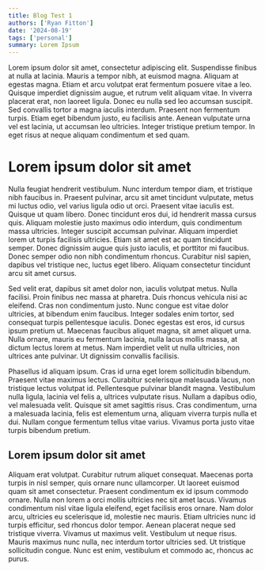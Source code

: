 ```yaml
---
title: Blog Test 1
authors: ['Ryan Fitton']
date: '2024-08-19'
tags: ['personal']
summary: Lorem Ipsum 
---
```



Lorem ipsum dolor sit amet, consectetur adipiscing elit. Suspendisse finibus at nulla at lacinia. Mauris a tempor nibh, at euismod magna. Aliquam at egestas magna. Etiam et arcu volutpat erat fermentum posuere vitae a leo. Quisque imperdiet dignissim augue, et rutrum velit aliquam vitae. In viverra placerat erat, non laoreet ligula. Donec eu nulla sed leo accumsan suscipit. Sed convallis tortor a magna iaculis interdum. Praesent non fermentum turpis. Etiam eget bibendum justo, eu facilisis ante. Aenean vulputate urna vel est lacinia, ut accumsan leo ultricies. Integer tristique pretium tempor. In eget risus at neque aliquam condimentum et sed quam.

# Lorem ipsum dolor sit amet

Nulla feugiat hendrerit vestibulum. Nunc interdum tempor diam, et tristique nibh faucibus in. Praesent pulvinar, arcu sit amet tincidunt vulputate, metus mi luctus odio, vel varius ligula odio ut orci. Praesent vitae iaculis est. Quisque ut quam libero. Donec tincidunt eros dui, id hendrerit massa cursus quis. Aliquam molestie justo maximus odio interdum, quis condimentum massa ultricies. Integer suscipit accumsan pulvinar. Aliquam imperdiet lorem ut turpis facilisis ultricies. Etiam sit amet est ac quam tincidunt semper. Donec dignissim augue quis justo iaculis, et porttitor mi faucibus. Donec semper odio non nibh condimentum rhoncus. Curabitur nisl sapien, dapibus vel tristique nec, luctus eget libero. Aliquam consectetur tincidunt arcu sit amet cursus.

Sed velit erat, dapibus sit amet dolor non, iaculis volutpat metus. Nulla facilisi. Proin finibus nec massa at pharetra. Duis rhoncus vehicula nisi ac eleifend. Cras non condimentum justo. Nunc congue est vitae dolor ultricies, at bibendum enim faucibus. Integer sodales enim tortor, sed consequat turpis pellentesque iaculis. Donec egestas est eros, id cursus ipsum pretium ut. Maecenas faucibus aliquet magna, sit amet aliquet urna. Nulla ornare, mauris eu fermentum lacinia, nulla lacus mollis massa, at dictum lectus lorem at metus. Nam imperdiet velit ut nulla ultricies, non ultrices ante pulvinar. Ut dignissim convallis facilisis.

Phasellus id aliquam ipsum. Cras id urna eget lorem sollicitudin bibendum. Praesent vitae maximus lectus. Curabitur scelerisque malesuada lacus, non tristique lectus volutpat id. Pellentesque pulvinar blandit magna. Vestibulum nulla ligula, lacinia vel felis a, ultrices vulputate risus. Nullam a dapibus odio, vel malesuada velit. Quisque sit amet sagittis risus. Cras condimentum, urna a malesuada lacinia, felis est elementum urna, aliquam viverra turpis nulla et dui. Nullam congue fermentum tellus vitae varius. Vivamus porta justo vitae turpis bibendum pretium.

## Lorem ipsum dolor sit amet

Aliquam erat volutpat. Curabitur rutrum aliquet consequat. Maecenas porta turpis in nisl semper, quis ornare nunc ullamcorper. Ut laoreet euismod quam sit amet consectetur. Praesent condimentum ex id ipsum commodo ornare. Nulla non lorem a orci mollis ultricies nec sit amet lacus. Vivamus condimentum nisl vitae ligula eleifend, eget facilisis eros ornare. Nam dolor arcu, ultricies eu scelerisque id, molestie nec mauris. Etiam ultricies nunc id turpis efficitur, sed rhoncus dolor tempor. Aenean placerat neque sed tristique viverra. Vivamus ut maximus velit. Vestibulum ut neque risus. Mauris maximus nunc nulla, nec interdum tortor ultricies sed. Ut tristique sollicitudin congue. Nunc est enim, vestibulum et commodo ac, rhoncus ac purus.